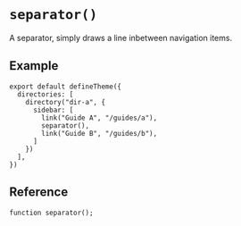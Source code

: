# `separator()`

A separator, simply draws a line inbetween navigation items.


## Example

```tsx title="theme.config.tsx"
export default defineTheme({
  directories: [
    directory("dir-a", {
      sidebar: [
        link("Guide A", "/guides/a"),
        separator(),
        link("Guide B", "/guides/b"),
      ]
    })
  ],
})
```


## Reference

```tsx
function separator();
```
